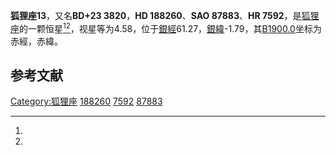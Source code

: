 {{Starbox begin
| name = 狐狸座13
}}
{{Starbox observe
| epoch = [[J2000.0|J2000.0]]
| constell = [[狐狸座|狐狸座]]<ref name=SIMBAD>{{cite web
 | url=http://simbad.u-strasbg.fr/simbad/sim-id?Ident=HR+7592
 | title=Pulsating variable Star
 | publisher=Centre de Données astronomiques de Strasbourg
 | work=SIMBAD
 | accessdate=2012-07-13
 | archive-date=2019-10-03
 | archive-url=https://web.archive.org/web/20191003122458/http://simbad.u-strasbg.fr/simbad/sim-id?Ident=HR+7592
 | dead-url=no
 }}</ref><ref name=DATA>{{cite web
 | url=http://vizier.u-strasbg.fr/viz-bin/VizieR-5?-out.add=.&-source=5050&-corr=PK=HR&-out.max=9999&HR=7592
 | title=VizieR Detailed Page
 | accessdate=2012-07-13
 | archive-date=2016-03-04
 | archive-url=https://web.archive.org/web/20160304212153/http://vizier.u-strasbg.fr/viz-bin/VizieR-5?-out.add=.&-source=5050&-corr=PK=HR&-out.max=9999&HR=7592
 | dead-url=no
 }}</ref>
| 星官 = 
| ra = {{RA|19|53|27.7}}<ref name=SIMBAD /><ref name=DATA />
| dec = {{DEC|+24|4|47}}<ref name=SIMBAD /><ref name=DATA />
| appmag_v = 4.58<ref name=SIMBAD /><ref name=DATA />
}}
{{Starbox character
| class = B9.5III<ref name=SIMBAD /><ref name=DATA />
| b-v = -0.06<ref name=SIMBAD /><ref name=DATA />
| u-b = -0.14<ref name=SIMBAD /><ref name=DATA />
| r-i = -0.05<ref name=SIMBAD /><ref name=DATA />
| variable = 
}}
{{Starbox astrometry
| radial_v = -0.14
| prop_mo_ra = -28
| parallax = 0.009
| p_error = 
}}
{{Starbox catalog
| names =BD+23 3820，[[SAO星表|SAO]] 87883，[[HD星表|HD]] 188260，[[HR星表|HR]] 7592}}
{{Starbox reference |Simbad=HR+7592}}
{{Starbox end}}

'''狐狸座13'''，又名'''BD+23 3820'''，'''HD 188260'''、'''SAO 87883'''、'''HR 7592'''，是[[狐狸座|狐狸座]]的一颗恒星<ref name=SIMBAD /><ref name=DATA />，视星等为4.58，位于[[銀道座標系|銀經]]61.27，[[銀道座標系|銀緯]]-1.79，其[[B1900.0|B1900.0]]坐标为赤經{{RA|19|49|12.6}}，赤緯{{DEC|+23|-1.79|7}}。

== 参考文献 ==
{{reflist}}

{{star-stub}}

{{狐狸座恒星}}
{{星官|左旗|9|30}}
[[Category:狐狸座|Category:狐狸座]]
[[Category:HD和HDE天體|188260]]
[[Category:HR天體|7592]]
[[Category:SAO天體|87883]]